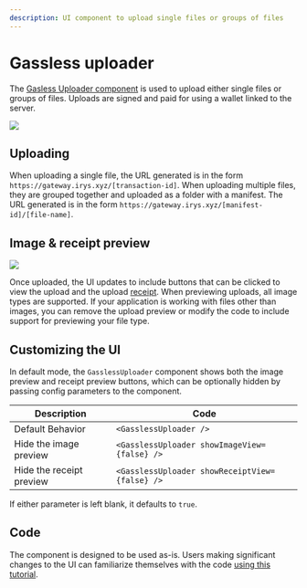 ```yaml
---
description: UI component to upload single files or groups of files
---
```



# Gassless uploader

The [Gasless Uploader component](https://provenance-toolkit.irys.xyz/gasless-uploader) is used to upload either single files or groups of files. Uploads are signed and paid for using a wallet linked to the server.

<img className="border border-[#FEF4EE] rounded-xl mt-5 md:w-3/6 w-full" src="/img/provenance-toolkit/uploader.png" />

## Uploading

When uploading a single file, the URL generated is in the form `https://gateway.irys.xyz/[transaction-id]`. When uploading multiple files, they are grouped together and uploaded as a folder with a manifest. The URL generated is in the form `https://gateway.irys.xyz/[manifest-id]/[file-name]`.

## Image & receipt preview

<img
	className="border border-[#FEF4EE] rounded-xl mt-5 md:w-5/6 w-full"
	src="/img/provenance-toolkit/uploader-view-options.png"
/>

Once uploaded, the UI updates to include buttons that can be clicked to view the upload and the upload [receipt](/learn/receipts). When previewing uploads, all image types are supported. If your application is working with files other than images, you can remove the upload preview or modify the code to include support for previewing your file type.

## Customizing the UI

In default mode, the `GasslessUploader` component shows both the image preview and receipt preview buttons, which can be optionally hidden by passing config parameters to the component.

| Description              | Code                                           |
| ------------------------ | ---------------------------------------------- |
| Default Behavior         | `<GasslessUploader />`                         |
| Hide the image preview   | `<GasslessUploader showImageView={false} />`   |
| Hide the receipt preview | `<GasslessUploader showReceiptView={false} />` |

If either parameter is left blank, it defaults to `true`.

## Code

The component is designed to be used as-is. Users making significant changes to the UI can familiarize themselves with the code [using this tutorial](/hands-on/tutorials/gassless-uploading).
